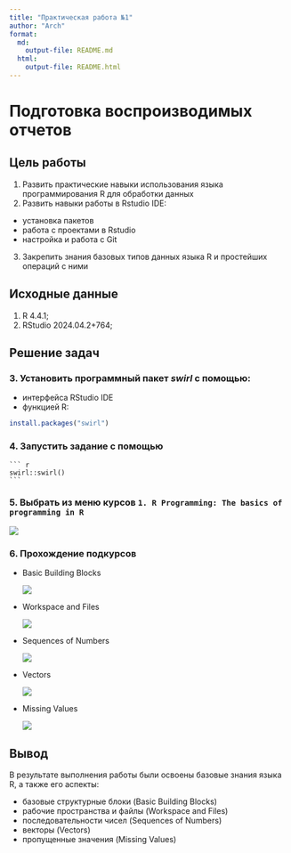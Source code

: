 ```yaml
---
title: "Практическая работа №1"
author: "Arch"
format:
  md:
    output-file: README.md
  html: 
    output-file: README.html
---
```


# Подготовка воспроизводимых отчетов

## Цель работы

1.  Развить практические навыки использования языка программирования R для обработки данных
2.  Развить навыки работы в Rstudio IDE:

-   установка пакетов
-   работа с проектами в Rstudio
-   настройка и работа с Git

3.  Закрепить знания базовых типов данных языка R и простейших операций с ними

## ️Исходные данные

1.  R 4.4.1;
2.  RStudio 2024.04.2+764;

## Решение задач

### 3. Установить программный пакет *swirl* с помощью:

-   интерфейса RStudio IDE
-   функцией R:

``` r
install.packages("swirl")
```

### 4. Запустить задание с помощью

````         
``` r
swirl::swirl()
```
````

### 5. Выбрать из меню курсов `1. R Programming: The basics of programming in R`

![](./img/0.png)

### 6. Прохождение подкурсов

-   Basic Building Blocks

    ![](./img/1.png)

-   Workspace and Files

    ![](./img/2.png)

-   Sequences of Numbers

    ![](./img/3.png)

-   Vectors

    ![](./img/4.png)

-   Missing Values

    ![](./img/5.png)

## ️Вывод

В результате выполнения работы были освоены базовые знания языка R, а также его аспекты:

-   базовые структурные блоки (Basic Building Blocks)
-   рабочие пространства и файлы (Workspace and Files)
-   последовательности чисел (Sequences of Numbers)
-   векторы (Vectors)
-   пропущенные значения (Missing Values)
